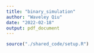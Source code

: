 ```yaml
---
title: "binary_simulation"
author: "Waveley Qiu"
date: "2022-02-18"
output: pdf_document
---
```


```r
source("./shared_code/setup.R")
```